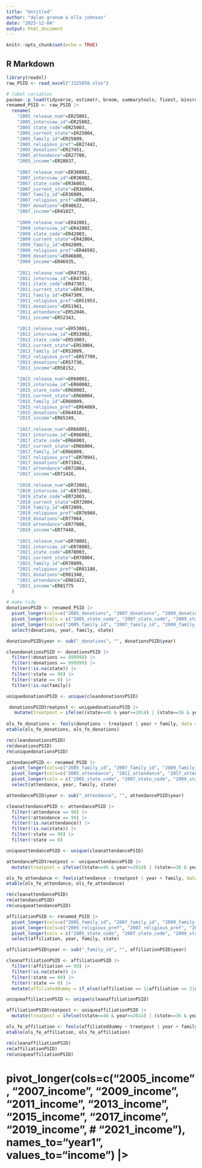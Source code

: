 ```yaml
---
title: "Untitled"
author: "dylan granum & ella johnson"
date: "2023-12-04"
output: html_document
---
```


```r
knitr::opts_chunk$set(echo = TRUE)
```

## R Markdown

```r
library(readxl)
raw_PSID <- read_excel("J325858.xlsx")

# label variables
pacman::p_load(tidyverse, estimatr, broom, summarytools, fixest, binsreg)
renamed_PSID <- raw_PSID |>
  rename(
    "2005_release_num"=ER25001, 
    "2005_interview_id"=ER25002,     
    "2005_state_code"=ER25003,            
    "2005_current_state"=ER25004,
    "2005_family_id"=ER25009,
    "2005_religious_pref"=ER27442,             
    "2005_donations"=ER27451,   
    "2005_attendance"=ER27708,      
    "2005_income"=ER28037,       
    
    "2007_release_num"=ER36001,                          
    "2007_interview_id"=ER36002,     
    "2007_state_code"=ER36003,            
    "2007_current_state"=ER36004,
    "2007_family_id"=ER36009,
    "2007_religious_pref"=ER40614,             
    "2007_donations"=ER40622,   
    "2007_income"=ER41027,        
    
    "2009_release_num"=ER42001,                          
    "2009_interview_id"=ER42002,     
    "2009_state_code"=ER42003,            
    "2009_current_state"=ER42004,
    "2009_family_id"=ER42009,
    "2009_religious_pref"=ER46592,             
    "2009_donations"=ER46600,   
    "2009_income"=ER46935, 
    
    "2011_release_num"=ER47301,                          
    "2011_interview_id"=ER47302,     
    "2011_state_code"=ER47303,            
    "2011_current_state"=ER47304,
    "2011_family_id"=ER47309,
    "2011_religious_pref"=ER51953,             
    "2011_donations"=ER51961,   
    "2011_attendance"=ER52046,      
    "2011_income"=ER52343, 
    
    "2013_release_num"=ER53001,                          
    "2013_interview_id"=ER53002,     
    "2013_state_code"=ER53003,            
    "2013_current_state"=ER53004,
    "2013_family_id"=ER53009,
    "2013_religious_pref"=ER57709,             
    "2013_donations"=ER57730,   
    "2013_income"=ER58152,
    
    "2015_release_num"=ER60001,                          
    "2015_interview_id"=ER60002,     
    "2015_state_code"=ER60003,            
    "2015_current_state"=ER60004,
    "2015_family_id"=ER60009,
    "2015_religious_pref"=ER64869,             
    "2015_donations"=ER64910,   
    "2015_income"=ER65349,
    
    "2017_release_num"=ER66001,                          
    "2017_interview_id"=ER66002,     
    "2017_state_code"=ER66003,            
    "2017_current_state"=ER66004,
    "2017_family_id"=ER66009,
    "2017_religious_pref"=ER70941,             
    "2017_donations"=ER71042,   
    "2017_attendance"=ER71064,      
    "2017_income"=ER71426, 
    
    "2019_release_num"=ER72001,                          
    "2019_interview_id"=ER72002,     
    "2019_state_code"=ER72003,            
    "2019_current_state"=ER72004,
    "2019_family_id"=ER72009,
    "2019_religious_pref"=ER76960,             
    "2019_donations"=ER77064,   
    "2019_attendance"=ER77086,      
    "2019_income"=ER77448,
    
    "2021_release_num"=ER78001,                          
    "2021_interview_id"=ER78002,     
    "2021_state_code"=ER78003,            
    "2021_current_state"=ER78004,
    "2021_family_id"=ER78009,
    "2021_religious_pref"=ER81188,             
    "2021_donations"=ER81340,   
    "2021_attendance"=ER81422,      
    "2021_income"=ER81775
  )
```

```r
# make tidy
donationsPSID <- renamed_PSID |>
  pivot_longer(cols=c("2005_donations", "2007_donations", "2009_donations", "2011_donations", "2013_donations", "2015_donations", "2017_donations", "2019_donations", "2021_donations"), names_to="year", values_to="donations") |>
  pivot_longer(cols = c("2005_state_code", "2007_state_code", "2009_state_code", "2011_state_code", "2013_state_code", "2015_state_code", "2017_state_code", "2019_state_code", "2021_state_code"), names_to = "year2", values_to = "state") |>
  pivot_longer(cols=c("2005_family_id", "2007_family_id", "2009_family_id", "2011_family_id", "2013_family_id", "2015_family_id", "2017_family_id", "2019_family_id", "2021_family_id"), names_to="year3", values_to="family") |>
  select(donations, year, family, state)

donationsPSID$year <- sub("_donations", "", donationsPSID$year)

cleandonationsPSID <- donationsPSID |>
  filter(!donations == 999998) |>
  filter(!donations == 999999) |>
  filter(!is.na(state)) |>
  filter(!state == 99) |>
  filter(!state == 0) |>
  filter(!is.na(family))

uniquedonationsPSID <- unique(cleandonationsPSID)

 donationsPSIDtreatpost <- uniquedonationsPSID |>
   mutate(treatpost = ifelse((state==46 & year>=2014) | (state==36 & year>=2014) | (state==4 & year>=2014) | (state==11 & year>=2020) | (state==27 & year>=2014) | (state==43 & year>=2020) | (state==2 & year>=2014) | (state==25 & year>=2016) | (state==5 & year>=2014) | (state==30 & year>=2014) | (state==33 & year>=2014) | (state==35 & year>=2021) | (state==22 & year>=2014) | (state==14 & year>=2014) | (state==24 & year>=2021) | (state==3 & year>=2014) | (state==17 & year>=2016) | (state==12 & year>=2014) | (state==21 & year>=2014) | (state==13 & year>=2015) | (state==16 & year>=2014) | (state==34 & year>=2014) | (state==47 & year>=2014) | (state==37 & year>=2015) | (state==19 & year>=2014) | (state==45 & year>=2019) | (state==29 & year>=2014) | (state==31 & year>=2014) | (state==7 & year>=2014) | (state==6 & year>=2014) | (state==38 & year>=2014) | (state==20 & year>=2014) | (state==44 & year>=2014) | (state==28 & year>=2014) | (state==18 & year>=2019), 1, 0))
  
ols_fe_donations <- feols(donations ~ treatpost | year + family, data = donationsPSIDtreatpost)
etable(ols_fe_donations, ols_fe_donations)

rm(cleandonationsPSID)
rm(donationsPSID)
rm(uniquedonationsPSID)
```

```r
attendancePSID <- renamed_PSID |>
  pivot_longer(cols=c("2005_family_id", "2007_family_id", "2009_family_id", "2011_family_id", "2013_family_id", "2015_family_id", "2017_family_id", "2019_family_id", "2021_family_id"), names_to="year", values_to="family") |>
  pivot_longer(cols=c("2005_attendance", "2011_attendance", "2017_attendance", "2019_attendance", "2021_attendance"), names_to="year1", values_to="attendance") |>
  pivot_longer(cols = c("2005_state_code", "2007_state_code", "2009_state_code", "2011_state_code", "2013_state_code", "2015_state_code", "2017_state_code", "2019_state_code", "2021_state_code"), names_to = "year2", values_to = "state") |>
  select(attendance, year, family, state)

attendancePSID$year <- sub("_attendance", "", attendancePSID$year)

cleanattendancePSID <- attendancePSID |>
  filter(!attendance == 98) |>
  filter(!attendance == 99) |>
  filter(!is.na(attendance)) |>
  filter(!is.na(state)) |>
  filter(!state == 99) |>
  filter(!state == 0)

uniqueattendancePSID <- unique(cleanattendancePSID)

attendancePSIDtreatpost <- uniqueattendancePSID |>
  mutate(treatpost = ifelse((state==46 & year>=2014) | (state==36 & year>=2014) | (state==4 & year>=2014) | (state==11 & year>=2020) | (state==27 & year>=2014) | (state==43 & year>=2020) | (state==2 & year>=2014) | (state==25 & year>=2016) | (state==5 & year>=2014) | (state==30 & year>=2014) | (state==33 & year>=2014) | (state==35 & year>=2021) | (state==22 & year>=2014) | (state==14 & year>=2014) | (state==24 & year>=2021) | (state==3 & year>=2014) | (state==17 & year>=2016) | (state==12 & year>=2014) | (state==21 & year>=2014) | (state==13 & year>=2015) | (state==16 & year>=2014) | (state==34 & year>=2014) | (state==47 & year>=2014) | (state==37 & year>=2015) | (state==19 & year>=2014) | (state==45 & year>=2019) | (state==29 & year>=2014) | (state==31 & year>=2014) | (state==7 & year>=2014) | (state==6 & year>=2014) | (state==38 & year>=2014) | (state==20 & year>=2014) | (state==44 & year>=2014) | (state==28 & year>=2014) | (state==18 & year>=2019), 1, 0))

ols_fe_attendance <- feols(attendance ~ treatpost | year + family, data = attendancePSIDtreatpost)
etable(ols_fe_attendance, ols_fe_attendance)

rm(cleanattendancePSID)
rm(attendancePSID)
rm(uniqueattendancePSID)
```

```r
affiliationPSID <- renamed_PSID |>
  pivot_longer(cols=c("2005_family_id", "2007_family_id", "2009_family_id", "2011_family_id", "2013_family_id", "2015_family_id", "2017_family_id", "2019_family_id", "2021_family_id"), names_to="year", values_to="family") |>
  pivot_longer(cols=c("2005_religious_pref", "2007_religious_pref", "2009_religious_pref", "2011_religious_pref", "2013_religious_pref", "2015_religious_pref", "2017_religious_pref", "2019_religious_pref", "2021_religious_pref"), names_to="year1", values_to="affiliation") |>
  pivot_longer(cols = c("2005_state_code", "2007_state_code", "2009_state_code", "2011_state_code", "2013_state_code", "2015_state_code", "2017_state_code", "2019_state_code", "2021_state_code"), names_to = "year2", values_to = "state") |>
  select(affiliation, year, family, state)

affiliationPSID$year <- sub("_family_id", "", affiliationPSID$year)

cleanaffiliationPSID <- affiliationPSID |>
  filter(!affiliation == 99) |>
  filter(!is.na(state)) |>
  filter(!state == 99) |>
  filter(!state == 0) |>
  mutate(affiliateddummy = if_else((affiliation == 1|affiliation == 2|affiliation == 8|affiliation == 10|affiliation == 13), 1, 0))

uniqueaffiliationPSID <- unique(cleanaffiliationPSID)

affiliationPSIDtreatpost <- uniqueaffiliationPSID |>
  mutate(treatpost = ifelse((state==46 & year>=2014) | (state==36 & year>=2014) | (state==4 & year>=2014) | (state==11 & year>=2020) | (state==27 & year>=2014) | (state==43 & year>=2020) | (state==2 & year>=2014) | (state==25 & year>=2016) | (state==5 & year>=2014) | (state==30 & year>=2014) | (state==33 & year>=2014) | (state==35 & year>=2021) | (state==22 & year>=2014) | (state==14 & year>=2014) | (state==24 & year>=2021) | (state==3 & year>=2014) | (state==17 & year>=2016) | (state==12 & year>=2014) | (state==21 & year>=2014) | (state==13 & year>=2015) | (state==16 & year>=2014) | (state==34 & year>=2014) | (state==47 & year>=2014) | (state==37 & year>=2015) | (state==19 & year>=2014) | (state==45 & year>=2019) | (state==29 & year>=2014) | (state==31 & year>=2014) | (state==7 & year>=2014) | (state==6 & year>=2014) | (state==38 & year>=2014) | (state==20 & year>=2014) | (state==44 & year>=2014) | (state==28 & year>=2014) | (state==18 & year>=2019), 1, 0))

ols_fe_affiliation <- feols(affiliateddummy ~ treatpost | year + family, data = affiliationPSIDtreatpost)
etable(ols_fe_affiliation, ols_fe_affiliation)

rm(cleanaffiliationPSID)
rm(affiliationPSID)
rm(uniqueaffiliationPSID)
```

# pivot_longer(cols=c("2005_income", "2007_income", "2009_income", "2011_income", "2013_income", "2015_income", "2017_income", "2019_income", # "2021_income"), names_to="year1", values_to="income") |>